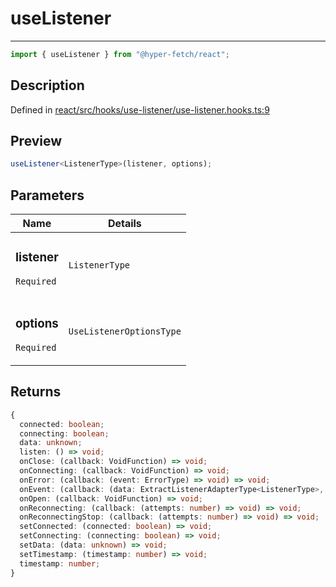 # useListener

<div class="api-docs__separator" data-reactroot="">

---

</div><div class="api-docs__import" data-reactroot="">

```ts
import { useListener } from "@hyper-fetch/react";
```

</div><div class="api-docs__section">

## Description

</div><div class="api-docs__description"><span class="api-docs__do-not-parse">

</span></div><p class="api-docs__definition">

Defined in
[react/src/hooks/use-listener/use-listener.hooks.ts:9](https://github.com/BetterTyped/hyper-fetch/blob/c3e2c45/packages/react/src/hooks/use-listener/use-listener.hooks.ts#L9)

</p><div class="api-docs__section">

## Preview

</div><div class="api-docs__preview fn">

```ts
useListener<ListenerType>(listener, options);
```

</div><div class="api-docs__section">

## Parameters

</div>
<div class="api-docs__parameters">
<table>
<thead><tr><th>Name</th><th>Details</th></tr></thead>
<tbody><tr param-data="listener"><td class="api-docs__param-name required">

### listener

`Required`

</td><td class="api-docs__param-type">

`ListenerType`

</td></tr><tr param-data="options"><td class="api-docs__param-name required">

### options

`Required`

</td><td class="api-docs__param-type">

`UseListenerOptionsType`

</td></tr></tbody></table></div><div class="api-docs__section">

## Returns

</div><div class="api-docs__returns">

```ts
{
  connected: boolean;
  connecting: boolean;
  data: unknown;
  listen: () => void;
  onClose: (callback: VoidFunction) => void;
  onConnecting: (callback: VoidFunction) => void;
  onError: (callback: (event: ErrorType) => void) => void;
  onEvent: (callback: (data: ExtractListenerAdapterType<ListenerType>, event: MessageEvent<ExtractListenerAdapterType<ListenerType>>) => void) => void;
  onOpen: (callback: VoidFunction) => void;
  onReconnecting: (callback: (attempts: number) => void) => void;
  onReconnectingStop: (callback: (attempts: number) => void) => void;
  setConnected: (connected: boolean) => void;
  setConnecting: (connecting: boolean) => void;
  setData: (data: unknown) => void;
  setTimestamp: (timestamp: number) => void;
  timestamp: number;
}
```

</div>

